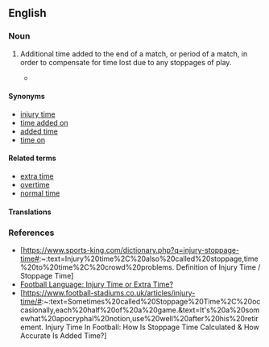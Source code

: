 ==English==

===Noun===
{{en-noun|-|s}}

# {{lb|en|sports}} Additional time added to the end of a match, or period of a match, in order to compensate for time lost due to any stoppages of play.
#* {{quote-journal
|en
|date=January 16, 2011
|author=Saj Chowdhury
|title=Sunderland 1 - 1 Newcastle
|work=BBC
|url=http://news.bbc.co.uk/sport2/hi/football/eng_prem/9358512.stm
|page=
|passage=But Sunderland fans fearing the worst finally had something to cheer when in the fourth of five minutes of '''stoppage time''' Gyan stood at the right place at the right time.}}

====Synonyms====
* [[injury time]]
* [[time added on]]
* [[added time]]
* [[time on]] {{q|Australian rules football}}

====Related terms====
* [[extra time]]
* [[overtime]] {{q|US}}
* [[normal time]]

====Translations====
{{trans-see|injury time}}

===References===
*[https://www.sports-king.com/dictionary.php?q=injury-stoppage-time#:~:text=Injury%20time%2C%20also%20called%20stoppage,time%20to%20time%2C%20crowd%20problems. Definition of Injury Time / Stoppage Time]
*[https://languagecaster.com/football-language-injury-time-or-extra-time/ Football Language: Injury Time or Extra Time?]
*[https://www.football-stadiums.co.uk/articles/injury-time/#:~:text=Sometimes%20called%20Stoppage%20Time%2C%20occasionally,each%20half%20of%20a%20game.&text=It's%20a%20somewhat%20apocryphal%20notion,use%20well%20after%20his%20retirement. Injury Time In Football: How Is Stoppage Time Calculated & How Accurate Is Added Time?]